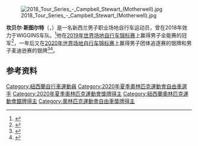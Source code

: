 [[File:2018_Tour_Series_-_Campbell_Stewart_(Motherwell).jpg|thumb]]

'''坎贝尔·斯图尔特'''（{{lang-en|Campbell Stewart}}，{{bd|1998年|5月12日||}}）是一名新西兰男子职业场地自行车运动员，曾在2018年效力于WIGGINS车队。<ref name="wgnsign">{{cite web|url=http://www.roadcycling.co.nz/stewart-fouche-sign-team-wiggins/|title=Stewart & Fouche sign for Team WIGGINS|publisher=roadcycling.co.nz|accessdate=2018-01-13|archiveurl=https://web.archive.org/web/20180806210913/http://www.roadcycling.co.nz/stewart-fouche-sign-team-wiggins/|archivedate=2018-08-06|dead-url=no}}</ref>他在[[2019年世界场地自行车锦标赛|2019年世界场地自行车锦标赛]]上赢得男子全能赛的冠军<ref>{{cite web|url=http://www.tissottiming.com/File/00031101020207FFFFFFFFFFFFFFFF04|title=Men's omnium results|work=Tissot Timing|date=2019-03-01|accessdate=2020-09-22|archiveurl=https://web.archive.org/web/20190301154823/http://www.tissottiming.com/File/00031101020207FFFFFFFFFFFFFFFF04|archivedate=2019-03-01|dead-url=no}}</ref>，一年后又在[[2020年世界场地自行车锦标赛|2020年世界场地自行车锦标赛]]上赢得男子团体追逐赛的银牌和男子麦迪逊赛的银牌<ref>{{cite web|url=https://www.tissottiming.com/File/0003120101010903FFFFFFFFFFFFFF02|title=Men's team pursuit results|work=Tissot Timing|date=2020-02-27|accessdate=2020-03-08|archiveurl=https://web.archive.org/web/20200227185654/https://www.tissottiming.com/File/0003120101010903FFFFFFFFFFFFFF02|archivedate=2020-02-27|dead-url=no}}</ref><ref>{{cite web|url=https://www.tissottiming.com/File/0003120101010A01FFFFFFFFFFFFFF02|title=Men's madison results|work=Tissot Timing|date=2020-03-01|accessdate=2020-03-08|archiveurl=https://web.archive.org/web/20200301154115/https://www.tissottiming.com/File/0003120101010A01FFFFFFFFFFFFFF02|archivedate=2020-03-01|dead-url=no}}</ref>。

==参考资料==
{{reflist}}

{{Authority control}}

{{DEFAULTSORT:Stewart, Campbell}}
[[Category:紐西蘭自行車運動員|Category:紐西蘭自行車運動員]]
[[Category:2020年夏季奧林匹克運動會自由車選手|Category:2020年夏季奧林匹克運動會自由車選手]]
[[Category:2020年夏季奧林匹克運動會獎牌得主|Category:2020年夏季奧林匹克運動會獎牌得主]]
[[Category:紐西蘭奧林匹克運動會銀牌得主|Category:紐西蘭奧林匹克運動會銀牌得主]]
[[Category:奧林匹克運動會自由車獎牌得主|Category:奧林匹克運動會自由車獎牌得主]]